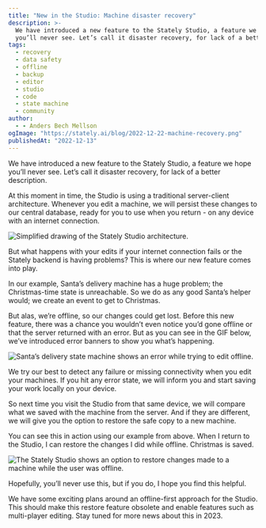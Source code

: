 ```yaml
---
title: "New in the Studio: Machine disaster recovery"
description: >-
  We have introduced a new feature to the Stately Studio, a feature we hope
  you’ll never see. Let’s call it disaster recovery, for lack of a better word.
tags:
  - recovery
  - data safety
  - offline
  - backup
  - editor
  - studio
  - code
  - state machine
  - community
author:
  - - Anders Bech Mellson
ogImage: "https://stately.ai/blog/2022-12-22-machine-recovery.png"
publishedAt: "2022-12-13"
---
```


We have introduced a new feature to the Stately Studio, a feature we hope you’ll never see. Let’s call it disaster recovery, for lack of a better description.

At this moment in time, the Studio is using a traditional server-client architecture. Whenever you edit a machine, we will persist these changes to our central database, ready for you to use when you return - on any device with an internet connection.

![Simplified drawing of the Stately Studio architecture.](./images/studio_architecture_challenges.png)

But what happens with your edits if your internet connection fails or the Stately backend is having problems? This is where our new feature comes into play.

In our example, Santa’s delivery machine has a huge problem; the Christmas-time state is unreachable. So we do as any good Santa’s helper would; we create an event to get to Christmas.

But alas, we’re offline, so our changes could get lost. Before this new feature, there was a chance you wouldn’t even notice you’d gone offline or that the server returned with an error. But as you can see in the GIF below, we’ve introduced error banners to show you what’s happening.

![Santa’s delivery state machine shows an error while trying to edit offline.](./images/recovery_offline_error.gif)

We try our best to detect any failure or missing connectivity when you edit your machines. If you hit any error state, we will inform you and start saving your work locally on your device.

So next time you visit the Studio from that same device, we will compare what we saved with the machine from the server. And if they are different, we will give you the option to restore the safe copy to a new machine.

You can see this in action using our example from above. When I return to the Studio, I can restore the changes I did while offline. Christmas is saved.

![The Stately Studio shows an option to restore changes made to a machine while the user was offline.](./images/recovery_restore_machine.gif)

Hopefully, you’ll never use this, but if you do, I hope you find this helpful.

We have some exciting plans around an offline-first approach for the Studio. This should make this restore feature obsolete and enable features such as multi-player editing. Stay tuned for more news about this in 2023.
